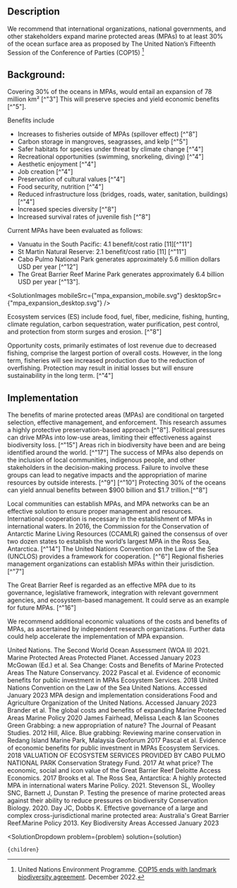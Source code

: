 


## Description
We recommend that international organizations, national governments, and other stakeholders expand marine protected areas (MPAs) to at least 30% of the ocean surface area as proposed by The United Nation’s Fifteenth Session of the Conference of Parties (COP15)  [^"1"]


## Background:
Covering 30% of the oceans in MPAs, would entail an expansion of 78 million km² [^"3"] This will preserve species and yield economic benefits [^"5"].


Benefits include
- Increases to fisheries outside of MPAs (spillover effect) [^"8"]
- Carbon storage in mangroves, seagrasses, and kelp [^"5"]
- Safer habitats for species under threat by climate change [^"4"]
- Recreational opportunities (swimming, snorkeling, diving) [^"4"]
- Aesthetic enjoyment [^"4"]
- Job creation [^"4"]
- Preservation of cultural values [^"4"]
- Food security, nutrition [^"4"]
- Reduced infrastructure loss (bridges, roads, water, sanitation, buildings) [^"4"]
- Increased species diversity [^"8"]
- Increased survival rates of juvenile fish [^"8"]

Current MPAs have been evaluated as follows:
- Vanuatu in the South Pacific: 4.1 benefit/cost ratio [11][^"11"]
- St Martin Natural Reserve: 2.1 benefit/cost ratio [11] [^"11"]
- Cabo Pulmo National Park generates approximately 5.6 million dollars USD per year [^"12"]
- The Great Barrier Reef Marine Park generates approximately 6.4 billion USD per year [^"13"].

<SolutionImages 
  mobileSrc={"mpa_expansion_mobile.svg"}
  desktopSrc={"mpa_expansion_desktop.svg"}
/>


Ecosystem services (ES) include food, fuel, fiber, medicine, fishing, hunting, climate regulation, carbon sequestration, water purification, pest control, and protection from storm surges and erosion. [^"8"]


Opportunity costs, primarily estimates of lost revenue due to decreased fishing, comprise the largest portion of overall costs. However, in the long term, fisheries will see increased production due to the reduction of overfishing. Protection may result in initial losses but will ensure sustainability in the long term. [^"4"]

## Implementation
The benefits of marine protected areas (MPAs) are conditional on targeted selection, effective management, and enforcement. This research assumes a highly protective preservation-based approach [^"8"]. Political pressures can drive MPAs into low-use areas, limiting their effectiveness against biodiversity loss. [^"15"] Areas rich in biodiversity have been and are being identified around the world. [^"17"] The success of MPAs also depends on the inclusion of local communities, indigenous people, and other stakeholders in the decision-making process. Failure to involve these groups can lead to negative impacts and the appropriation of marine resources by outside interests. [^"9"] [^"10"] Protecting 30% of the oceans can yield annual benefits between $900 billion and $1.7 trillion.[^"8"]

Local communities can establish MPAs, and MPA networks can be an effective solution to ensure proper management and resources. International cooperation is necessary in the establishment of MPAs in international waters. In 2016, the Commission for the Conservation of Antarctic Marine Living Resources (CCAMLR) gained the consensus of over two dozen states to establish the world’s largest MPA in the Ross Sea, Antarctica. [^"14"]
The United Nations Convention on the Law of the Sea (UNCLOS) provides a framework for cooperation. [^"6"] Regional fisheries management organizations can establish MPAs within their jurisdiction. [^"7"]

The Great Barrier Reef is regarded as an effective MPA due to its governance, legislative framework, integration with relevant government agencies, and ecosystem-based management. It could serve as an example for future MPAs. [^"16"]

We recommend additional economic valuations of the costs and benefits of MPAs, as ascertained by independent research organizations. Further data could help accelerate the implementation of MPA expansion.


[^"1"]: United Nations Environment Programme. [COP15 ends with landmark biodiversity agreement](https://www.unep.org/news-and-stories/story/cop15-ends-landmark-biodiversity-agreement). December 2022.

[^"2"]: United Nations.[The Second World Ocean Assessment (WOA II)](https://www.unep.org/news-and-stories/story/cop15-ends-landmark-biodiversity-agreement). 2021

United Nations. The Second World Ocean Assessment (WOA II) 2021.
Marine Protected Areas Protected Planet. Accessed January 2023
McGowan (Ed.) et al.  Sea Change: Costs and Benefits of Marine Protected Areas The Nature Conservancy. 2022
Pascal et al.  Evidence of economic benefits for public investment in MPAs Ecosystem Services. 2018
United Nations Convention on the Law of the Sea United Nations. Accessed January 2023
MPA design and implementation considerations Food and Agriculture Organization of the United Nations. Accessed January 2023
Brander et al. The global costs and benefits of expanding Marine Protected Areas Marine Policy 2020 
James Fairhead, Melissa Leach & Ian Scoones Green Grabbing: a new appropriation of nature? The Journal of Peasant Studies. 2012
Hill, Alice. Blue grabbing: Reviewing marine conservation in Redang Island Marine Park, Malaysia Geoforum 2017
Pascal et al. Evidence of economic benefits for public investment in MPAs Ecosystem Services. 2018
VALUATION OF ECOSYSTEM SERVICES PROVIDED BY CABO PULMO NATIONAL PARK Conservation Strategy Fund. 2017
At what price? The economic, social and icon value of the Great Barrier Reef Deloitte Access Economics. 2017
Brooks et al. The Ross Sea, Antarctica: A highly protected MPA in international waters  Marine Policy. 2021.
Stevenson SL, Woolley SNC, Barnett J, Dunstan P. Testing the presence of marine protected areas against their ability to reduce pressures on biodiversity Conservation Biology. 2020.
Day JC, Dobbs K. Effective governance of a large and complex cross-jurisdictional marine protected area: Australia's Great Barrier Reef.Marine Policy 2013.
Key Biodiversity Areas Accessed January 2023




  <SolutionDropdown 
    problem={problem} 
    solution={solution}
  >
    {children}
  </SolutionDropdown>